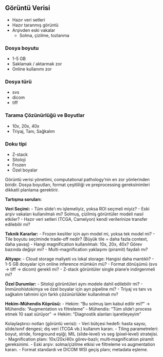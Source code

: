 ## Görüntü Verisi

- Hazır veri setleri
- Hazır taranmış görüntü
- Arşivden eski vakalar
    - Solma, çizilme, tozlanma

::: {.fragment .fade-in}
### Dosya boyutu

- 1-5 GB
- Saklamak / aktarmak zor
- Online kullanımı zor
:::

::: {.fragment .fade-in}
### Dosya türü

- svs
- dicom
- tiff
:::

::: {.fragment .fade-in}
### Tarama Çözünürlüğü ve Boyutlar

- 10x, 20x, 40x  
- Triyaj, Tanı, Sağkalım

:::

::: {.fragment .fade-in}
### Doku tipi

- Z-stack
- Sitoloji
- Frozen
- Özel boyalar

:::


::: notes
Görüntü verisi yönetimi, computational pathology'nin en zor yönlerinden biridir. Dosya boyutları, format çeşitliliği ve preprocessing gereksinimleri dikkatli planlama gerektirir.

**Tartışma soruları:**

**Veri Seçimi:**
- Tüm slide'ı mı işlemeliyiz, yoksa ROI seçmeli miyiz?
- Eski arşiv vakaları kullanılmalı mı? Solmuş, çizilmiş görüntüler modeli nasıl etkiler?
- Hazır veri setleri (TCGA, Camelyon) kendi verilerinize transfer edilebilir mi?

**Teknik Kararlar:**
- Frozen kesitler için ayrı model mi, yoksa tek model mi?
- Tile boyutu seçiminde trade-off nedir? (Büyük tile = daha fazla context, daha yavaş)
- Hangi magnification kullanılmalı: 10x, 20x, 40x? Görev bazında değişir mi?
- Multi-magnification yaklaşımı (piramit) faydalı mı?

**Altyapı:**
- Cloud storage maliyeti vs lokal storage: Hangisi daha mantıklı?
- 1-5 GB dosyalar için online inference mümkün mü?
- Format dönüşümü (svs → tiff → dicom) gerekli mi?
- Z-stack görüntüler single plane'e indirgenmeli mi?

**Özel Durumlar:**
- Sitoloji görüntüleri aynı modele dahil edilebilir mi?
- İmmünohistokimya ve özel boyalar için ayrı pipeline mi?
- Triyaj vs tanı vs sağkalım tahmini için farklı çözünürlükler kullanılmalı mı?

**Hekim-Mühendis Köprüsü:**
- Hekim: "Bu solmuş lam kabul edilir mi?" → Mühendis: "Augmentation vs filtreleme"
- Mühendis: "Tüm slide'ı process etmek 10 saat sürüyor" → Hekim: "Diagnostik alanları işaretleyeyim"


Kolaylaştırıcı notları (görüntü verisi):
- Veri bütçesi hedefi: hasta sayısı, slide/sınıf dengesi; dış veri (TCGA vb.) kullanım kararı.
- Tiling parametreleri: boyut, stride, foreground eşiği; MIL (slide‑level) vs seg (pixel‑level) stratejisi.
- Magnification planı: 10x/20x/40x görev‑bazlı; multi‑magnification piramit gereksinimi.
- Eski arşiv: solma/çizilme etkisi ve filtreleme vs augmentation kararı.
- Format standardı ve DICOM WSI geçiş planı; metadata eşleme.
:::
